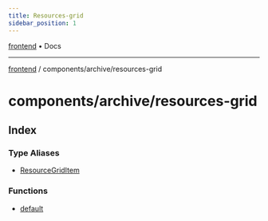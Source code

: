 ```yaml
---
title: Resources-grid
sidebar_position: 1
---
```


[frontend](./resources-grid/../../..) • Docs

***

[frontend](./resources-grid/../../..) / components/archive/resources-grid

# components/archive/resources-grid

## Index

### Type Aliases

- [ResourceGridItem](./resources-grid/type-aliases/ResourceGridItem)

### Functions

- [default](./resources-grid/functions/default)
